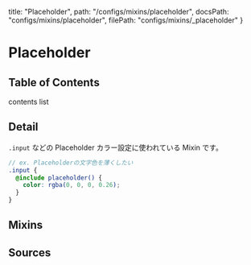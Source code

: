   title: "Placeholder",
  path: "/configs/mixins/placeholder",
  docsPath: "configs/mixins/placeholder",
  filePath: "configs/mixins/_placeholder"
}


# Placeholder

## Table of Contents

contents list

## Detail

`.input` などの Placeholder カラー設定に使われている Mixin です。

```scss
// ex. Placeholderの文字色を薄くしたい
.input {
  @include placeholder() {
    color: rgba(0, 0, 0, 0.26);
  }
}
```

## Mixins

<PreviewMixins filePath={meta.filePath} />

## Sources

<PreviewSources
  title={meta.title}
  docsPath={meta.docsPath}
  scssPath={meta.filePath}
/>
